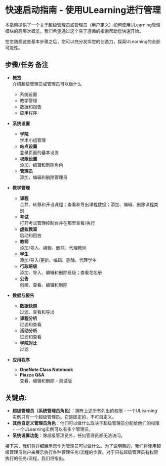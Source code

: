 # 快速启动指南 - 使用ULearning进行管理

本指南提供了一个关于超级管理员或管理员（用户定义）如何使用ULearning管理模块的高层次概览。我们希望通过这个易于遵循的指南帮助您快速开始。

在您熟悉这些基本步骤之后，您可以充分发挥您的创造力，探索ULearning的全部可能性。

## 步骤/任务	备注
- **概览**  
  介绍超级管理员或管理员可以做什么
  - 系统设置
  - 教学管理
  - 数据和报告
  - 应用程序

- **系统设置**
  - **学院**  
    学术小组管理
  - **站点设置**  
    登录页面的基本设置
  - **权限设置**  
    添加、编辑和删除角色
  - **管理员**  
    添加、编辑和删除管理员

- **教学管理**
  - **课程**  
    合并、转移和开设课程；查看和导出课程数据；添加、编辑、删除课程类别
  - **考试**  
    打开考试管理控制台并在那里查看/执行
  - **虚拟教室**  
    启动和回放
  - **教师**  
    添加/导入、编辑、删除、代理教师
  - **学生**  
    添加/导入/更新、编辑、删除、代理学生
  - **行政班级**  
    添加、导入、编辑和删除班级；查看花名册
  - **公告**  
    创建、查看、编辑和删除

- **数据与报告**
  - **数据快照**  
    过滤、查看和导出
  - **课程分析**  
    过滤和查看
  - **活动分析**  
    过滤和查看
  - **学院对比**  
    过滤

- **应用程序**
  - **OneNote Class Notebook**
  - **Piazza Q&A**  
    查看、编辑和删除 - 测试版

## 关键点:
- **超级管理员（系统管理员角色）**：拥有上述所有列出的权限 - 一个ULearning实例只有一个超级管理员。它是固定的，不可自定义。
- **其他自定义管理员角色**：他们可以做什么取决于超级管理员分配给他们的权限 - 一个ULearning实例可以有多个管理员。
- **系统设置功能**：除超级管理员外，任何管理员都无法访问。

接下来，我们将详细展示您作为管理员可以做什么。为了说明目的，我们将使用超级管理员账户来展示执行各种管理任务/流程的步骤。对于只有超级管理员有权限执行的任务/流程，我们将指出。
